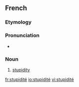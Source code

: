 ==French==

===Etymology===
{{etyl|la|fr}} {{term|stupiditas|lang=la}}

===Pronunciation===
* {{IPA|/sty.pi.di.te/|lang=fr}}

===Noun===
{{fr-noun|f}}

# [[stupidity]]

[[fr:stupidité]]
[[io:stupidité]]
[[vi:stupidité]]